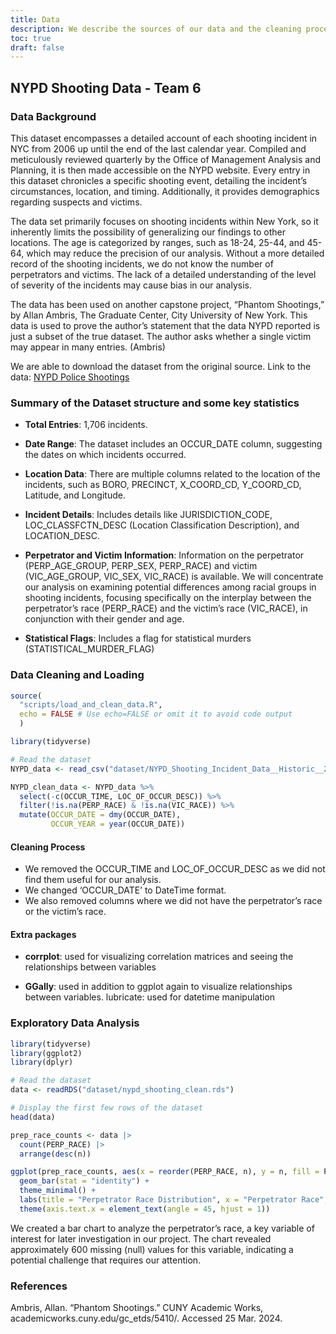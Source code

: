 ```yaml
---
title: Data
description: We describe the sources of our data and the cleaning process.
toc: true
draft: false
---
```

## NYPD Shooting Data - Team 6
  
### Data Background

This dataset encompasses a detailed account of each shooting incident in NYC from 2006 up until the end of the last calendar year. Compiled and meticulously reviewed quarterly by the Office of Management Analysis and Planning, it is then made accessible on the NYPD website. Every entry in this dataset chronicles a specific shooting event, detailing the incident's circumstances, location, and timing. Additionally, it provides demographics regarding suspects and victims.

The data set primarily focuses on shooting incidents within New York, so it inherently limits the possibility of generalizing our findings to other locations. The age is categorized by ranges, such as 18-24, 25-44, and 45-64, which may reduce the precision of our analysis. Without a more detailed record of the shooting incidents, we do not know the number of perpetrators and victims. The lack of a detailed understanding of the level of severity of the incidents may cause bias in our analysis. 

The data has been used on another capstone project, “Phantom Shootings,” by Allan Ambris, The Graduate Center, City University of New York. This data is used to prove the author’s statement that the data NYPD reported is just a subset of the true dataset. The author asks whether a single victim may appear in many entries. (Ambris)

We are able to download the dataset from the original source. Link to the data:
[NYPD Police Shootings](https://catalog.data.gov/dataset/nypd-shooting-incident-data-historic)

### Summary of the Dataset structure and some key statistics

- **Total Entries**: 1,706 incidents.

- **Date Range**: The dataset includes an OCCUR_DATE column, suggesting the dates on which incidents occurred.

- **Location Data**: There are multiple columns related to the location of the incidents, such as BORO, PRECINCT, X_COORD_CD, Y_COORD_CD, Latitude, and Longitude.

- **Incident Details**: Includes details like JURISDICTION_CODE, LOC_CLASSFCTN_DESC (Location Classification Description), and LOCATION_DESC.

- **Perpetrator and Victim Information**: Information on the perpetrator (PERP_AGE_GROUP, PERP_SEX, PERP_RACE) and victim (VIC_AGE_GROUP, VIC_SEX, VIC_RACE) is available. We will concentrate our analysis on examining potential differences among racial groups in shooting incidents, focusing specifically on the interplay between the perpetrator's race (PERP_RACE) and the victim's race (VIC_RACE), in conjunction with their gender and age. 

- **Statistical Flags**: Includes a flag for statistical murders (STATISTICAL_MURDER_FLAG)

### Data Cleaning and Loading

```r
source(
  "scripts/load_and_clean_data.R",
  echo = FALSE # Use echo=FALSE or omit it to avoid code output
  )
```

```r
library(tidyverse)

# Read the dataset
NYPD_data <- read_csv("dataset/NYPD_Shooting_Incident_Data__Historic__20240322.csv")

NYPD_clean_data <- NYPD_data %>%
  select(-c(OCCUR_TIME, LOC_OF_OCCUR_DESC)) %>%
  filter(!is.na(PERP_RACE) & !is.na(VIC_RACE)) %>%
  mutate(OCCUR_DATE = dmy(OCCUR_DATE), 
         OCCUR_YEAR = year(OCCUR_DATE))
```
#### Cleaning Process

- We removed the OCCUR_TIME and LOC_OF_OCCUR_DESC as we did not find them useful for our analysis.
- We changed  'OCCUR_DATE' to DateTime format.
- We also removed columns where we did not have the perpetrator's race or the victim's race.

#### Extra packages
- **corrplot**: used for visualizing correlation matrices and seeing the relationships between variables

- **GGally**: used in addition to ggplot again to visualize relationships between variables.
lubricate: used for datetime manipulation 


### Exploratory Data Analysis
```r
library(tidyverse)
library(ggplot2)
library(dplyr)

# Read the dataset
data <- readRDS("dataset/nypd_shooting_clean.rds")

# Display the first few rows of the dataset
head(data)

prep_race_counts <- data |>
  count(PERP_RACE) |>
  arrange(desc(n))

ggplot(prep_race_counts, aes(x = reorder(PERP_RACE, n), y = n, fill = PERP_RACE)) + 
  geom_bar(stat = "identity") +
  theme_minimal() +
  labs(title = "Perpetrator Race Distribution", x = "Perpetrator Race", y = "Count") +
  theme(axis.text.x = element_text(angle = 45, hjust = 1))
```
We created a bar chart to analyze the perpetrator's race, a key variable of interest for later investigation in our project. The chart revealed approximately 600 missing (null) values for this variable, indicating a potential challenge that requires our attention.

### References

Ambris, Allan. “Phantom Shootings.” CUNY Academic Works, academicworks.cuny.edu/gc_etds/5410/. Accessed 25 Mar. 2024.